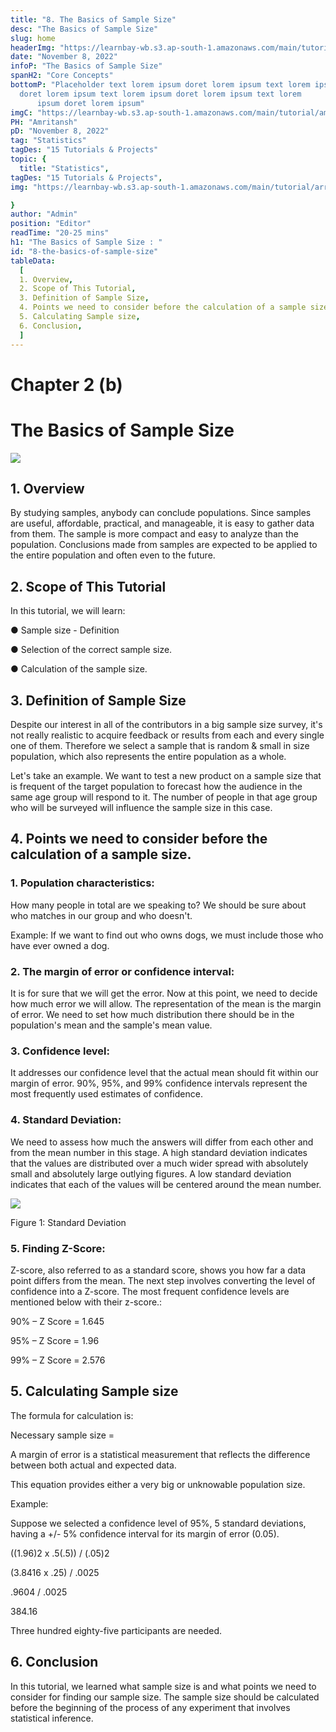 ```yaml
---
title: "8. The Basics of Sample Size"
desc: "The Basics of Sample Size"
slug: home
headerImg: "https://learnbay-wb.s3.ap-south-1.amazonaws.com/main/tutorial/Statistics+Header.png"
date: "November 8, 2022"
infoP: "The Basics of Sample Size"
spanH2: "Core Concepts"
bottomP: "Placeholder text lorem ipsum doret lorem ipsum text lorem ipsum
  doret lorem ipsum text lorem ipsum doret lorem ipsum text lorem
      ipsum doret lorem ipsum"
imgC: "https://learnbay-wb.s3.ap-south-1.amazonaws.com/main/tutorial/amritansh.png"
PH: "Amritansh"
pD: "November 8, 2022"
tag: "Statistics"
tagDes: "15 Tutorials & Projects"
topic: {
  title: "Statistics",
tagDes: "15 Tutorials & Projects",
img: "https://learnbay-wb.s3.ap-south-1.amazonaws.com/main/tutorial/arrow.png"

}
author: "Admin"
position: "Editor"
readTime: "20-25 mins"
h1: "The Basics of Sample Size : "
id: "8-the-basics-of-sample-size"
tableData:
  [
  1. Overview,
  2. Scope of This Tutorial,
  3. Definition of Sample Size,
  4. Points we need to consider before the calculation of a sample size.,
  5. Calculating Sample size,
  6. Conclusion,
  ]
---
```


# **Chapter 2 (b)**


# **The Basics of Sample Size**



<img src="https://learnbay-wb.s3.ap-south-1.amazonaws.com/main/tutorial/statistics/The+Basics+of+Sample+Size.jpg"></img>



## 1. Overview

 

By studying samples, anybody can conclude populations. Since samples are useful, affordable, practical, and manageable, it is easy to gather data from them. The sample is more compact and easy to analyze than the population. Conclusions made from samples are expected to be applied to the entire population and often even to the future.

 


## 2. Scope of This Tutorial

 

In this tutorial, we will learn:


●  	Sample size - Definition


●  	Selection of the correct sample size.


●  	Calculation of the sample size.

 


## 3. Definition of Sample Size


Despite our interest in all of the contributors in a big sample size survey, it's not really realistic to acquire feedback or results from each and every single one of them. Therefore we select a sample that is random & small in size population, which also represents the entire population as a whole.


Let's take an example. We want to test a new product on a sample size that is frequent of the target population to forecast how the audience in the same age group will respond to it. The number of people in that age group who will be surveyed will influence the sample size in this case.



## 4. Points we need to consider before the calculation of a sample size.

 


### **1.**    **Population characteristics:**


How many people in total are we speaking to? We should be sure about who matches in our group and who doesn't.


Example: If we want to find out who owns dogs, we must include those who have ever owned a dog.



### **2.**    **The margin of error or confidence interval:**


It is for sure that we will get the error. Now at this point, we need to decide how much error we will allow. The representation of the mean is the margin of error. We need to set how much distribution there should be in the population's mean and the sample's mean value.



### **3.**    **Confidence level:**


It addresses our confidence level that the actual mean should fit within our margin of error. 90%, 95%, and 99% confidence intervals represent the most frequently used estimates of confidence.





### **4.**    **Standard Deviation:**


We need to assess how much the answers will differ from each other and from the mean number in this stage. A high standard deviation indicates that the values are distributed over a much wider spread with absolutely small and absolutely large outlying figures. A low standard deviation indicates that each of the values will be centered around the mean number.


<img src="https://learnbay-wb.s3.ap-south-1.amazonaws.com/main/tutorial/statistics/Sample+Size+figure+1.jpg"></img>



Figure 1: Standard Deviation



### **5.**    **Finding Z-Score:**


Z-score, also referred to as a standard score, shows you how far a data point differs from the mean. The next step involves converting the level of confidence into a Z-score. The most frequent confidence levels are mentioned below with their z-score.:


90% – Z Score = 1.645


95% – Z Score = 1.96


99% – Z Score = 2.576





## 5. Calculating Sample size


The formula for calculation is:

 

Necessary sample size =

 

A margin of error is a statistical measurement that reflects the difference between both actual and expected data.

 

This equation provides either a very big or unknowable population size.

 

Example:

Suppose we selected a confidence level of 95%, 5 standard deviations, having a +/- 5% confidence interval for its margin of error (0.05).

((1.96)2 x .5(.5)) / (.05)2

(3.8416 x .25) / .0025

.9604 / .0025

384.16

Three hundred eighty-five participants are needed.


## 6. Conclusion


In this tutorial, we learned what sample size is and what points we need to consider for finding our sample size. The sample size should be calculated before the beginning of the process of any experiment that involves statistical inference.
